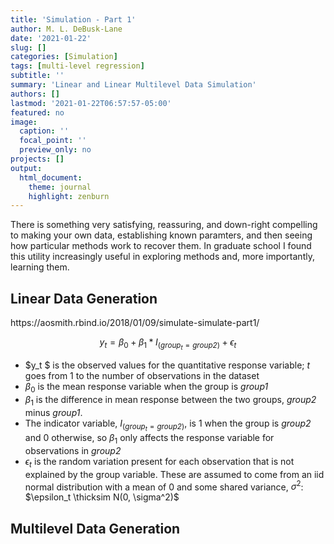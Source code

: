 ```yaml
---
title: 'Simulation - Part 1'
author: M. L. DeBusk-Lane
date: '2021-01-22'
slug: []
categories: [Simulation]
tags: [multi-level regression]
subtitle: ''
summary: 'Linear and Linear Multilevel Data Simulation'
authors: []
lastmod: '2021-01-22T06:57:57-05:00'
featured: no
image:
  caption: ''
  focal_point: ''
  preview_only: no
projects: []
output: 
  html_document:
    theme: journal
    highlight: zenburn
---
```

 
There is something very satisfying, reassuring, and down-right compelling to making your own data, establishing known paramters, and then seeing how particular methods work to recover them. In graduate school I found this utility increasingly useful in exploring methods and, more importantly, learning them. 

## Linear Data Generation 

https://aosmith.rbind.io/2018/01/09/simulate-simulate-part1/

$$y_t = \beta_0 + \beta_1*I_{(group_t=\textit{group2})} + \epsilon_t$$


+ $y_t $ is the observed values for the quantitative response variable; $t$ goes from 1 to the number of observations in the dataset  
+ $\beta_0$ is the mean response variable when the group is *group1*
+ $\beta_1$ is the difference in mean response between the two groups, *group2* minus *group1*.  
+ The indicator variable, $I_{(group_t=\textit{group2})}$, is 1 when the group is *group2* and 0 otherwise, so $\beta_1$ only affects the response variable for observations in *group2*
+ $\epsilon_t$ is the random variation present for each observation that is not explained by the group variable.  These are assumed to come from an iid normal distribution with a mean of 0 and some shared variance, $\sigma^2$: $\epsilon_t \thicksim N(0, \sigma^2)$



## Multilevel Data Generation 
